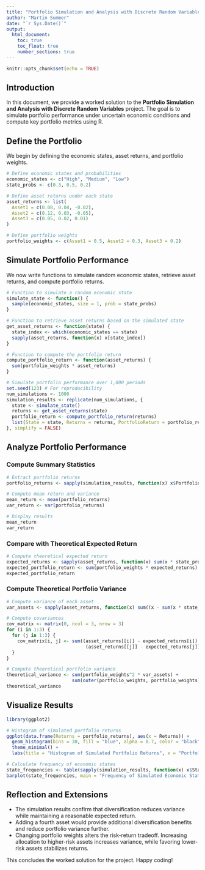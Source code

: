 ```yaml
---
title: "Portfolio Simulation and Analysis with Discrete Random Variables"
author: "Martin Summer"
date: "`r Sys.Date()`"
output:
  html_document:
    toc: true
    toc_float: true
    number_sections: true
---
```


```r
knitr::opts_chunk$set(echo = TRUE)
```

## Introduction

In this document, we provide a worked solution to the **Portfolio Simulation and Analysis with Discrete Random Variables** project. The goal is to simulate portfolio performance under uncertain economic conditions and compute key portfolio metrics using R.

## Define the Portfolio

We begin by defining the economic states, asset returns, and portfolio weights.

```r
# Define economic states and probabilities
economic_states <- c("High", "Medium", "Low")
state_probs <- c(0.3, 0.5, 0.2)

# Define asset returns under each state
asset_returns <- list(
  Asset1 = c(0.08, 0.04, -0.02),
  Asset2 = c(0.12, 0.03, -0.05),
  Asset3 = c(0.05, 0.02, 0.01)
)

# Define portfolio weights
portfolio_weights <- c(Asset1 = 0.5, Asset2 = 0.3, Asset3 = 0.2)
```

## Simulate Portfolio Performance

We now write functions to simulate random economic states, retrieve asset returns, and compute portfolio returns.

```r
# Function to simulate a random economic state
simulate_state <- function() {
  sample(economic_states, size = 1, prob = state_probs)
}

# Function to retrieve asset returns based on the simulated state
get_asset_returns <- function(state) {
  state_index <- which(economic_states == state)
  sapply(asset_returns, function(x) x[state_index])
}

# Function to compute the portfolio return
compute_portfolio_return <- function(asset_returns) {
  sum(portfolio_weights * asset_returns)
}

# Simulate portfolio performance over 1,000 periods
set.seed(123) # For reproducibility
num_simulations <- 1000
simulation_results <- replicate(num_simulations, {
  state <- simulate_state()
  returns <- get_asset_returns(state)
  portfolio_return <- compute_portfolio_return(returns)
  list(State = state, Returns = returns, PortfolioReturn = portfolio_return)
}, simplify = FALSE)
```

## Analyze Portfolio Performance

### Compute Summary Statistics

```r
# Extract portfolio returns
portfolio_returns <- sapply(simulation_results, function(x) x$PortfolioReturn)

# Compute mean return and variance
mean_return <- mean(portfolio_returns)
var_return <- var(portfolio_returns)

# Display results
mean_return
var_return
```

### Compare with Theoretical Expected Return

```r
# Compute theoretical expected return
expected_returns <- sapply(asset_returns, function(x) sum(x * state_probs))
expected_portfolio_return <- sum(portfolio_weights * expected_returns)
expected_portfolio_return
```

### Compute Theoretical Portfolio Variance

```r
# Compute variance of each asset
var_assets <- sapply(asset_returns, function(x) sum((x - sum(x * state_probs))^2 * state_probs))

# Compute covariances
cov_matrix <- matrix(0, ncol = 3, nrow = 3)
for (i in 1:3) {
  for (j in 1:3) {
    cov_matrix[i, j] <- sum((asset_returns[[i]] - expected_returns[i]) * 
                             (asset_returns[[j]] - expected_returns[j]) * state_probs)
  }
}

# Compute theoretical portfolio variance
theoretical_variance <- sum(portfolio_weights^2 * var_assets) + 
                        sum(outer(portfolio_weights, portfolio_weights) * cov_matrix)
theoretical_variance
```

## Visualize Results

```r
library(ggplot2)

# Histogram of simulated portfolio returns
ggplot(data.frame(Returns = portfolio_returns), aes(x = Returns)) +
  geom_histogram(bins = 30, fill = "blue", alpha = 0.7, color = "black") +
  theme_minimal() +
  labs(title = "Histogram of Simulated Portfolio Returns", x = "Portfolio Return", y = "Frequency")
```

```r
# Calculate frequency of economic states
state_frequencies <- table(sapply(simulation_results, function(x) x$State)) / num_simulations
barplot(state_frequencies, main = "Frequency of Simulated Economic States", col = "lightblue")
```

## Reflection and Extensions

- The simulation results confirm that diversification reduces variance while maintaining a reasonable expected return.
- Adding a fourth asset would provide additional diversification benefits and reduce portfolio variance further.
- Changing portfolio weights alters the risk-return tradeoff. Increasing allocation to higher-risk assets increases variance, while favoring lower-risk assets stabilizes returns.

This concludes the worked solution for the project. Happy coding!
